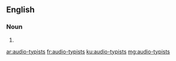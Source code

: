 ==English==

===Noun===
{{head|en|plural}}

# {{plural of|audio-typist|lang=en}}

[[ar:audio-typists]]
[[fr:audio-typists]]
[[ku:audio-typists]]
[[mg:audio-typists]]